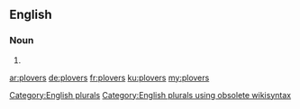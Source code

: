 ==English==

===Noun===
{{head|en}}

# {{plural of|plover}}

[[Category:English plurals]][[Category:English plurals using obsolete wikisyntax]]

[[ar:plovers]]
[[de:plovers]]
[[fr:plovers]]
[[ku:plovers]]
[[my:plovers]]